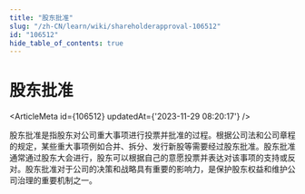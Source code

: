 ```yaml
---
title: "股东批准"
slug: "/zh-CN/learn/wiki/shareholderapproval-106512"
id: "106512"
hide_table_of_contents: true
---
```



<Breadcrumbs current="股东批准" />

# 股东批准

<ArticleMeta id={106512} updatedAt={'2023-11-29 08:20:17'} />
<div className='border-solid border-b border-t-0 my-4 border-[var(--ifm-color-gray-300)]' />

股东批准是指股东对公司重大事项进行投票并批准的过程。根据公司法和公司章程的规定，某些重大事项例如合并、拆分、发行新股等需要经过股东批准。股东批准通常通过股东大会进行，股东可以根据自己的意愿投票并表达对该事项的支持或反对。股东批准对于公司的决策和战略具有重要的影响力，是保护股东权益和维护公司治理的重要机制之一。
